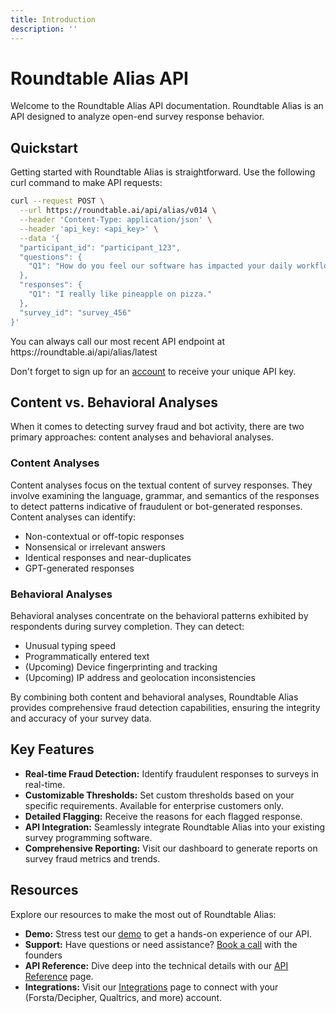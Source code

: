 ```yaml
---
title: Introduction
description: ''
---
```


# Roundtable Alias API

Welcome to the Roundtable Alias API documentation. Roundtable Alias is an API designed to analyze open-end survey response behavior.

## Quickstart

Getting started with Roundtable Alias is straightforward. Use the following curl command to make API requests:


``` bash
curl --request POST \
  --url https://roundtable.ai/api/alias/v014 \
  --header 'Content-Type: application/json' \
  --header 'api_key: <api_key>' \
  --data '{
  "participant_id": "participant_123",
  "questions": {
    "Q1": "How do you feel our software has impacted your daily workflow?"
  },
  "responses": {
    "Q1": "I really like pineapple on pizza."
  },
  "survey_id": "survey_456"
}'
```

<Tip>
You can always call our most recent API endpoint at https://roundtable.ai/api/alias/latest
</Tip>

Don't forget to sign up for an [account](/account) to receive your unique API key.

## Content vs. Behavioral Analyses
When it comes to detecting survey fraud and bot activity, there are two primary approaches: content analyses and behavioral analyses.

### Content Analyses
Content analyses focus on the textual content of survey responses. They involve examining the language, grammar, and semantics of the responses to detect patterns indicative of fraudulent or bot-generated responses. Content analyses can identify:
- Non-contextual or off-topic responses
- Nonsensical or irrelevant answers
- Identical responses and near-duplicates
- GPT-generated responses

### Behavioral Analyses
Behavioral analyses concentrate on the behavioral patterns exhibited by respondents during survey completion. They can detect:
- Unusual typing speed
- Programmatically entered text
- (Upcoming) Device fingerprinting and tracking
- (Upcoming) IP address and geolocation inconsistencies

By combining both content and behavioral analyses, Roundtable Alias provides comprehensive fraud detection capabilities, ensuring the integrity and accuracy of your survey data.

## Key Features

- **Real-time Fraud Detection:** Identify fraudulent responses to surveys in real-time.
- **Customizable Thresholds:** Set custom thresholds based on your specific requirements. Available for enterprise customers only.
- **Detailed Flagging:** Receive the reasons for each flagged response.
- **API Integration:** Seamlessly integrate Roundtable Alias into your existing survey programming software.
- **Comprehensive Reporting:** Visit our dashboard to generate reports on survey fraud metrics and trends.

## Resources

Explore our resources to make the most out of Roundtable Alias:

- **Demo:** Stress test our [demo](https://roundtable.ai/demo) to get a hands-on experience of our API.
- **Support:** Have questions or need assistance? [Book a call](https://calendly.com/mayank-roundtable/30min?back=1&month=2024-01) with the founders
- **API Reference:** Dive deep into the technical details with our [API Reference](api-reference/v014) page.
- **Integrations:** Visit our [Integrations](integration) page to connect with your (Forsta/Decipher, Qualtrics, and more) account.